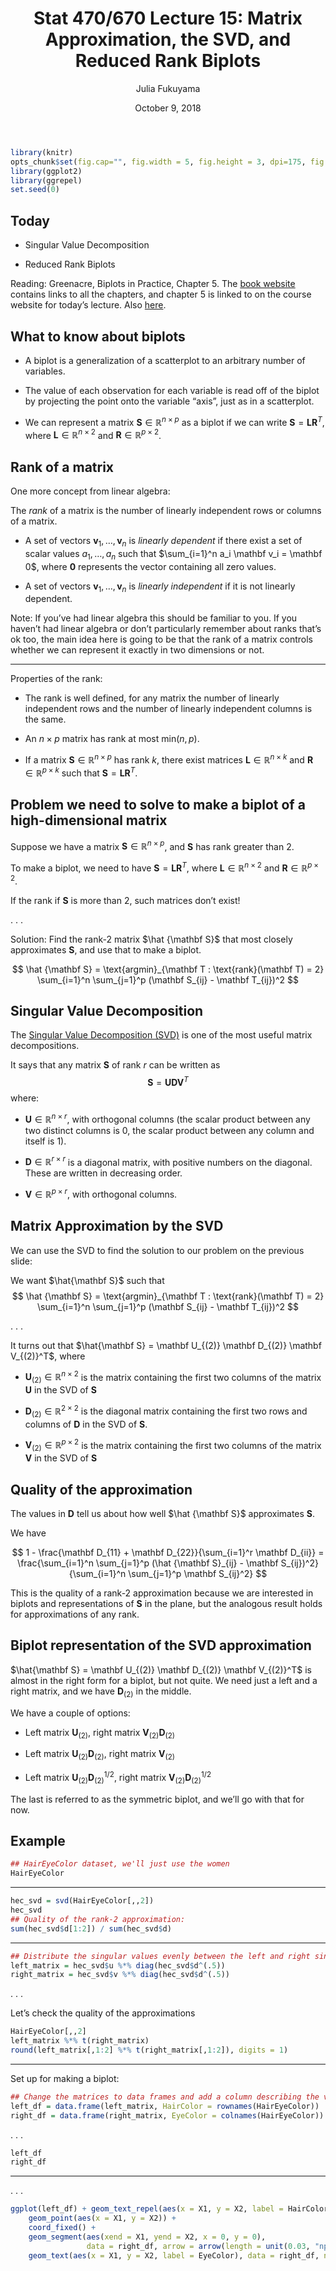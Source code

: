 % Stat 470/670 Lecture 15: Matrix Approximation, the SVD, and Reduced Rank Biplots
% Julia Fukuyama
% October 9, 2018

```r
library(knitr)
opts_chunk$set(fig.cap="", fig.width = 5, fig.height = 3, dpi=175, fig.path="lecture-15-fig/", warning = FALSE)
library(ggplot2)
library(ggrepel)
set.seed(0)
```

## Today

- Singular Value Decomposition

- Reduced Rank Biplots

Reading: Greenacre, Biplots in Practice, Chapter 5. The [book website](http://www.multivariatestatistics.org/biplots.html) contains links to all the chapters, and chapter 5 is linked to on the course website for today's lecture. Also [here](http://www.fbbva.es/TLFU/dat/greenacre_c05_2010.pdf).

## What to know about biplots

- A biplot is a generalization of a scatterplot to an arbitrary number of variables.

- The value of each observation for each variable is read off of the biplot by projecting the point onto the variable "axis", just as in a scatterplot.

- We can represent a matrix $\mathbf S \in \mathbb R^{n \times p}$ as a biplot if we can write $\mathbf S = \mathbf L \mathbf R^T$, where $\mathbf L \in \mathbb R^{n \times 2}$ and $\mathbf R \in \mathbb R^{p \times 2}$.


## Rank of a matrix

One more concept from linear algebra:

The _rank_ of a matrix is the number of linearly independent rows or columns of a matrix.

- A set of vectors $\mathbf v_1, \ldots, \mathbf v_n$ is _linearly dependent_ if there exist a set of scalar values $a_1, \ldots, a_n$ such that $\sum_{i=1}^n a_i \mathbf v_i = \mathbf 0$, where $\mathbf 0$ represents the vector containing all zero values.

- A set of vectors $\mathbf v_1, \ldots, \mathbf v_n$ is _linearly independent_ if it is not linearly dependent.

Note: If you've had linear algebra this should be familiar to you. If you haven't had linear algebra or don't particularly remember about ranks that's ok too, the main idea here is going to be that the rank of a matrix controls whether we can represent it exactly in two dimensions or not.

-----

Properties of the rank:

- The rank is well defined, for any matrix the number of linearly independent rows and the number of linearly independent columns is the same.

- An $n \times p$ matrix has rank at most $\text{min}(n, p)$.

- If a matrix $\mathbf S \in \mathbb R^{n \times p}$ has rank $k$, there exist matrices $\mathbf L \in \mathbb R^{n \times k}$ and $\mathbf R \in \mathbb R^{p \times k}$ such that $\mathbf S = \mathbf L \mathbf R^T$.


## Problem we need to solve to make a biplot of a high-dimensional matrix

Suppose we have a matrix $\mathbf S \in \mathbb R^{n \times p}$, and $\mathbf S$ has rank greater than 2.

To make a biplot, we need to have $\mathbf S = \mathbf L \mathbf R^T$,  where $\mathbf L \in \mathbb R^{n \times 2}$ and $\mathbf R \in \mathbb R^{p \times 2}$.

If the rank if $\mathbf S$ is more than 2, such matrices don't exist!

. . .

Solution: Find the rank-2 matrix $\hat {\mathbf S}$ that most closely approximates $\mathbf S$, and use that to make a biplot.

$$
\hat {\mathbf S} = \text{argmin}_{\mathbf T : \text{rank}(\mathbf T) = 2} \sum_{i=1}^n \sum_{j=1}^p (\mathbf S_{ij} - \mathbf T_{ij})^2
$$

## Singular Value Decomposition

The [Singular Value Decomposition (SVD)](https://en.wikipedia.org/wiki/Singular_value_decomposition) is one of the most useful matrix decompositions.

It says that any matrix $\mathbf S$ of rank $r$ can be written as
$$
\mathbf S = \mathbf U \mathbf D \mathbf V^T
$$
where:

- $\mathbf U \in \mathbb R^{n \times r}$, with orthogonal columns (the scalar product between any two distinct columns is 0, the scalar product between any column and itself is 1).

- $\mathbf D \in \mathbb R^{r \times r}$ is a diagonal matrix, with positive numbers on the diagonal. These are written in decreasing order.

- $\mathbf V \in \mathbb R^{p \times r}$, with orthogonal columns.

## Matrix Approximation by the SVD

We can use the SVD to find the solution to our problem on the previous slide:

We want $\hat{\mathbf S}$ such that
$$
\hat {\mathbf S} = \text{argmin}_{\mathbf T : \text{rank}(\mathbf T) = 2} \sum_{i=1}^n \sum_{j=1}^p (\mathbf S_{ij} - \mathbf T_{ij})^2
$$

. . .

It turns out that $\hat{\mathbf S} = \mathbf U_{(2)} \mathbf D_{(2)} \mathbf V_{(2)}^T$, where

- $\mathbf U_{(2)} \in \mathbb R^{n \times 2}$ is the matrix containing the first two columns of the matrix $\mathbf U$ in the SVD of $\mathbf S$

- $\mathbf D_{(2)} \in \mathbb R^{2 \times 2}$ is the diagonal matrix containing the first two rows and columns of $\mathbf D$ in the SVD of $\mathbf S$.

- $\mathbf V_{(2)} \in \mathbb R^{p \times 2}$ is the matrix containing the first two columns of the matrix $\mathbf V$ in the SVD of $\mathbf S$


## Quality of the approximation

The values in $\mathbf D$ tell us about how well $\hat {\mathbf S}$ approximates $\mathbf S$.

We have

$$
1 - \frac{\mathbf D_{11} + \mathbf D_{22}}{\sum_{i=1}^r \mathbf D_{ii}} = \frac{\sum_{i=1}^n \sum_{j=1}^p (\hat {\mathbf S}_{ij} - \mathbf S_{ij})^2}{\sum_{i=1}^n \sum_{j=1}^p \mathbf S_{ij}^2}
$$

This is the quality of a rank-2 approximation because we are interested in biplots and representations of $\mathbf S$ in the plane, but the analogous result holds for approximations of any rank.

## Biplot representation of the SVD approximation

$\hat{\mathbf S} = \mathbf U_{(2)} \mathbf D_{(2)} \mathbf V_{(2)}^T$ is almost in the right form for a biplot, but not quite. We need just a left and a right matrix, and we have $\mathbf D_{(2)}$ in the middle.

We have a couple of options:

- Left matrix $\mathbf U_{(2)}$, right matrix $\mathbf V_{(2)} \mathbf D_{(2)}$

- Left matrix $\mathbf U_{(2)} \mathbf D_{(2)}$, right matrix $\mathbf V_{(2)}$

- Left matrix $\mathbf U_{(2)} \mathbf D_{(2)}^{1/2}$, right matrix $\mathbf V_{(2)} \mathbf D_{(2)}^{1/2}$

The last is referred to as the symmetric biplot, and we'll go with that for now.

## Example

```r
## HairEyeColor dataset, we'll just use the women
HairEyeColor
```

-----

```r
hec_svd = svd(HairEyeColor[,,2])
hec_svd
## Quality of the rank-2 approximation:
sum(hec_svd$d[1:2]) / sum(hec_svd$d)
```

-----

```r
## Distribute the singular values evenly between the left and right singular vectors
left_matrix = hec_svd$u %*% diag(hec_svd$d^(.5))
right_matrix = hec_svd$v %*% diag(hec_svd$d^(.5))
```

. . .

Let's check the quality of the approximations
```r
HairEyeColor[,,2]
left_matrix %*% t(right_matrix)
round(left_matrix[,1:2] %*% t(right_matrix[,1:2]), digits = 1)
```

-----

Set up for making a biplot:
```r
## Change the matrices to data frames and add a column describing the variables
left_df = data.frame(left_matrix, HairColor = rownames(HairEyeColor))
right_df = data.frame(right_matrix, EyeColor = colnames(HairEyeColor))
```
. . .

```r
left_df
right_df
```



-----

. . .
```r
ggplot(left_df) + geom_text_repel(aes(x = X1, y = X2, label = HairColor)) +
    geom_point(aes(x = X1, y = X2)) +
    coord_fixed() +
    geom_segment(aes(xend = X1, yend = X2, x = 0, y = 0),
                 data = right_df, arrow = arrow(length = unit(0.03, "npc"))) +
    geom_text(aes(x = X1, y = X2, label = EyeColor), data = right_df, nudge_y = .2, nudge_x = -.5)
```
